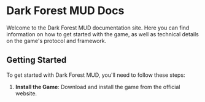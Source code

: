 # Dark Forest MUD Docs

Welcome to the Dark Forest MUD documentation site. Here you can find information on how to get started with the game, as well as technical details on the game's protocol and framework.

## Getting Started

To get started with Dark Forest MUD, you'll need to follow these steps:

1. **Install the Game**: Download and install the game from the official website.

